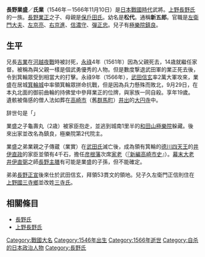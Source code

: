 {{japanese|japanese=長野 業盛|kana=ながの なりもり|romaji=Nagano Narimori}}
'''長野業盛'''／'''氏業'''（1546年－1566年11月10日）是[[日本戰國時代|日本戰國時代]]武將。[[上野長野氏|上野長野氏]]的一族。[[長野業正|長野業正]]之子、母親是[[保戶田氏|保戶田氏]]。幼名是'''松代'''。通稱'''新五郎'''。官職是[[左衛門大夫|左衛門大夫]]、[[左京亮|左京亮]]、[[右京進|右京進]]、[[信濃守|信濃守]]、[[彈正忠|彈正忠]]。兒子有[[極樂院鎮良|極樂院鎮良]]。

== 生平 ==
兄長[[長野吉業|吉業]]在[[河越夜戰|河越夜戰]]時被討死，[[永祿|永祿]]4年（1561年）因為父親死去，14歳就繼任家督。被稱為與父親一樣是個武勇優秀的人物。但是數度撃退武田軍的業正死去後，令到箕輪眾受到相當大的打擊。永祿9年（1566年），[[武田信玄|武田信玄]]率2萬大軍攻來，業盛在居城[[箕輪城|箕輪城]]中率領箕輪眾拼命抗戰，但是因為兵力懸殊而敗北，9月29日，在本丸北面的御前曲輪的持佛堂中參拜業正的位牌，與家族一同自殺。享年19歲。遺骸被傷感的僧人法如葬在[[高崎市|高崎市]]（舊[[群馬町|群馬町]]）[[井出|井出]]的[[大円寺|大円寺]]中。

辞世句是「{{lang|ja|春風に梅も桜も散り果てて名のみぞ残る箕輪の山里}}」

業盛之子龜壽丸（2歳）被家臣抱走，並逃到城南1里半的[[和田山極樂院|和田山極樂院]]躲藏。後來出家並改名為鎮良，極樂院第2代院主。

業盛之弟業親之子傳蔵（業實）在[[武田氏|武田氏]]滅亡後，成為領有箕輪的[[德川四天王|德川四天王]]的[[井伊直政|井伊直政]]的家臣並領有4千石，擔任[[彦根藩|彦根藩]]次席[[家老|家老]]（[[『新編高崎市史|『新編高崎市史]]』）。[[幕末|幕末]][[大老|大老]][[井伊直弼|井伊直弼]]之師[[長野主膳|長野主膳]]有可能是業盛的子孫，但不能確定。

弟弟[[長野正宣|長野正宣]]後來仕於武田信玄，拜領53貫文的領地。兒子久左衛門正信則住在[[上野國|上野國]][[三寺鄉|三寺鄉]]並改姓[[三寺氏|三寺氏]]。

== 相關條目 ==
*[[長野氏|長野氏]]
*[[上野長野氏|上野長野氏]]




[[Category:戰國大名|Category:戰國大名]]
[[Category:1546年出生|Category:1546年出生]]
[[Category:1566年逝世|Category:1566年逝世]]
[[Category:自杀的日本政治人物|Category:自杀的日本政治人物]]
[[Category:長野氏|Category:長野氏]]